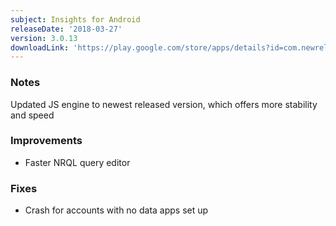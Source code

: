 ```yaml
---
subject: Insights for Android
releaseDate: '2018-03-27'
version: 3.0.13
downloadLink: 'https://play.google.com/store/apps/details?id=com.newrelic.insights'
---
```


### Notes

Updated JS engine to newest released version, which offers more stability and speed

### Improvements

* Faster NRQL query editor

### Fixes

* Crash for accounts with no data apps set up
